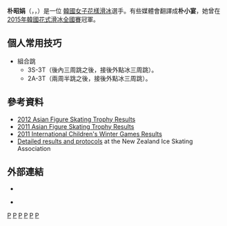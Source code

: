 {{多個問題|
{{dead end|time=2016-03-22T11:33:01+00:00}}
{{expand|time=2016-03-22T11:33:01+00:00}}
}}
{{Infobox figure skater
|name=朴昭娟
|native_name = {{linktext|박|소|연}}
|native_name_lang = ko
|image=[[File:Soyoun.JPG|200px]]
|caption= 朴昭娟於2014年韓國花式滑冰錦標賽
|combined total= 178.92
|combined date= [[2016年四大洲花式滑冰錦標賽|2016年四大洲花式滑冰錦標賽]]
|SP score= 62.49
|SP date= [[2016年四大洲花式滑冰錦標賽|2016年四大洲花式滑冰錦標賽]]
|FS score= 119.39
|FS date= [[2014年世界花式滑冰錦標賽|2014年世界花式滑冰錦標賽]]
|country= {{KOR}}
|formercountry=
 
|birth_date= {{birth date and age|1997|10|24|df=yes}}
|height= {{height|m=1.60}}
|birth_date= 1997年10月24日 
|age= 20歲
|beganskating = 2004
|altname= Park So-Yeon
|country= {{flagicon|KOR}} [[大韓民國|大韓民國]]
|birth_date= {{birth date and age|1997|10|24}}
|birth_place= [[首爾|首爾]][[全羅南道|全羅南道]][[羅州市|羅州市]]
|hometown={{KOR}}[[首爾|首爾]]
|residence= 
|height= {{height|m=1.60}}
|coach= [[Chi_Hyun-jung|Chi Hyun-jung]]
|formercoach=
|choreographer= Cindy Stuart<br>[[David_Wilson_(figure_skater)|David Wilson]]
|formerchoreographer= 
|skating club= 
|currenttraininglocations= [[Korea_National_Training_Center|Taeneung]], South Korea
|formertraininglocations= 
|worldranking='''26''' (''{{As of|2018|2|27}}'')<ref name=isuws/>
|pbrankings='''71''' (''[[2017–18_figure_skating_season|2017–18]]''){{r|isusb1718}} <br>'''31''' (''[[2016–17_figure_skating_season|2016–17]]''){{r|isusb1617}} <br> '''26''' (''[[2015–16_figure_skating_season|2015–16]]''){{r|isusb1516}} <br> '''22''' (''[[2014–15_figure_skating_season|2014–15]]''){{r|isusb1415}} <br> '''21''' (''[[2013–14_figure_skating_season|2013–14]]''){{r|isusb1314}} <br> '''49''' (''[[2012–13_figure_skating_season|2012–13]]''){{r|isusb1213}} <br> '''43''' (''[[2011–12_figure_skating_season|2011–12]]''){{r|isusb1112}}
|show-medals = yes
|medaltemplates= <!-- see [[Template:MedalRelatedTemplates|Template:MedalRelatedTemplates]] -->
{{MedalSport | [[花式滑冰女子單人滑|花式滑冰女子單人滑]]}}
{{MedalCountry | {{flagicon image|Olympic flag.svg}} 2012年冬季[[青年奧林匹克運動會混合國家代表團|混合國家]]
}}
{{MedalCompetition|[[2016年冬季青年奧林匹克運動會花式滑冰比賽|2016挪威青年冬奧]]}}
{{MedalBronze| [[2012年冬季青年奧林匹克運動會花式滑冰比賽|2012奧地利青年冬奧]]|[[Figure_skating_at_the_2012_Winter_Youth_Olympics_–_Team_trophy|Team]]}}
}}
{{Infobox Korean name
| hangul = 박소연
| hanja  = {{linktext|朴|昭|娟|}}
| rr = Bak So-Yeon
| mr = Pak So-Yŏn
}}

'''朴昭娟'''（{{lang-ko|'''박소연'''}}，{{lang-en|'''Park So-Youn'''}}，{{bd|1997年|10月24日|}}）是一位 [[韓國|韓國]][[女子|女子]][[花樣滑冰|花樣滑冰]]選手。有些媒體會翻譯成'''朴小宴'''，她曾在[[2015年韓國花式滑冰全國賽|2015年韓國花式滑冰全國賽]]冠軍。

== 個人常用技巧 ==
*組合跳
**3S-3T（後內三周跳之後，接後外點冰三周跳）。
**2A-3T（兩周半跳之後，接後外點冰三周跳）。

== 參考資料 ==
{{reflist|30em|refs =

<ref name=isuws>{{cite web |url=http://www.isuresults.com/ws/ws/wsladies.htm |title=ISU World Standings for Single & Pair Skating and Ice Dance : Ladies |date=February 27, 2018 |publisher=International Skating Union |access-date=February 27, 2018 |archive-date=2012-02-13 |archive-url=https://www.webcitation.org/65QmNWjfF?url=http://www.isuresults.com/ws/ws/wsladies.htm |dead-url=no }}</ref>

<ref name=isusb1112>{{cite web |url= http://www.isuresults.com/isujsstat/sb2011-12/sbtslto.htm |title= Seasons Best Score 2011/2012 |publisher= International Skating Union |access-date= 2018-08-06 |archive-date= 2016-03-03 |archive-url= https://web.archive.org/web/20160303225154/http://www.isuresults.com/isujsstat/sb2011-12/sbtslto.htm |dead-url= no }}</ref>

<ref name=isusb1213>{{cite web |url= http://www.isuresults.com/isujsstat/sb2012-13/sbtslto.htm |title= Seasons Best Score 2012/2013 |publisher= International Skating Union |access-date= 2018-08-06 |archive-date= 2013-12-20 |archive-url= https://web.archive.org/web/20131220001231/http://www.isuresults.com/isujsstat/sb2012-13/sbtslto.htm |dead-url= no }}</ref>

<ref name=isusb1314>{{cite web |url= http://www.isuresults.com/isujsstat/sb2013-14/sbtslto.htm |title= Seasons Best Score 2013/2014 |publisher= International Skating Union |access-date= 2018-08-06 |archive-date= 2014-04-01 |archive-url= https://web.archive.org/web/20140401091829/http://www.isuresults.com/isujsstat/sb2013-14/sbtslto.htm |dead-url= no }}</ref>

<ref name=isusb1415>{{cite web |url= http://www.isuresults.com/isujsstat/sb2014-15/sbtslto.htm |title= Seasons Best Score 2014/2015 |publisher= International Skating Union |access-date= 2018-08-06 |archive-date= 2018-07-24 |archive-url= https://web.archive.org/web/20180724044345/http://www.isuresults.com/isujsstat/sb2014-15/sbtslto.htm |dead-url= no }}</ref>

<ref name=isusb1516>{{cite web |url= http://www.isuresults.com/isujsstat/sb2015-16/sbtslto.htm |title= Seasons Best Score 2015/2016 |publisher= International Skating Union |access-date= 2018-08-06 |archive-date= 2020-10-14 |archive-url= https://web.archive.org/web/20201014213324/http://www.isuresults.com/isujsstat/sb2015-16/sbtslto.htm |dead-url= no }}</ref>

<ref name=isusb1617>{{cite web |url= http://www.isuresults.com/isujsstat/sb2016-17/sbtslto.htm |title= Seasons Best Score 2016/2017 |publisher= International Skating Union |access-date= 2018-08-06 |archive-date= 2018-08-14 |archive-url= https://web.archive.org/web/20180814193249/http://www.isuresults.com/isujsstat/sb2016-17/sbtslto.htm |dead-url= no }}</ref>

<ref name=isusb1718>{{cite web |url= http://www.isuresults.com/isujsstat/sb2017-18/sbtslto.htm |title= Seasons Best Score 2017/2018 |publisher= International Skating Union |access-date= 2018-08-06 |archive-date= 2017-05-29 |archive-url= https://web.archive.org/web/20170529002832/http://www.isuresults.com/isujsstat/sb2017-18/sbtslto.htm |dead-url= no }}</ref>

}}

* [https://web.archive.org/web/20150402113514/http://isu.sportcentric.net/db//files/serve.php?id=3682 2012 Asian Figure Skating Trophy Results]
* [http://www.hksu.org/contents/upload/at11/html/index.htm 2011 Asian Figure Skating Trophy Results] {{Wayback|url=http://www.hksu.org/contents/upload/at11/html/index.htm |date=20181017193758 }}
* [https://web.archive.org/web/20120611124652/http://internationalchildrensgames-kelowna2011.com/results-and-standings/girls-figure-skating/ 2011 International Children's Winter Games Results]
* [https://web.archive.org/web/20090831073631/http://www.nzisa.com/competitions/2009comps/WinterGamesNZ/ Detailed results and protocols] at the New Zealand Ice Skating Association

== 外部連結 ==
*{{isu name|id=00012732|name= 朴昭娟}}{{en}}
*{{Instagram|f.skater_soyoun}} {{ko}}

[[Category:韩国花样滑冰运动员|P]]
[[Category:2014年冬季奧林匹克運動會花式滑冰選手|P]]
[[Category:檀國大學校友|P]]
[[Category:全羅南道出身人物|P]]
[[Category:羅州市出身人物|P]]
[[Category:朴姓|P]]